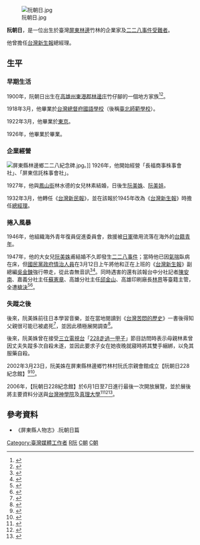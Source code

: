[[File:阮朝日.jpg|thumb]]

'''阮朝日'''{{BD|1900年||1947年||}}，是一位出生於臺灣[[屏東縣|屏東]][[林邊鄉|林邊]]竹林的企業家及[[二二八事件受难者列表|二二八事件受難者]]。

他曾擔任[[台灣新生報|台灣新生報]]總經理。

==生平==

=== 早期生活 ===
1900年，阮朝日出生在[[高雄州|高雄州]][[東港郡|東港郡]][[林邊庄|林邊庄]]竹仔腳的一個地方家族<ref>{{Cite news|url=http://www.chinatimes.com/newspapers/20160601001459-260107|title=阮家花園古蹟 後代盼活化|last=中時電子報|newspaper=中時電子報|accessdate=2017-05-23|language=zh-TW|archive-date=2016-08-07|archive-url=https://web.archive.org/web/20160807131712/http://www.chinatimes.com/newspapers/20160601001459-260107|dead-url=no}}</ref><ref>{{Cite news|url=http://news.ltn.com.tw/news/local/paper/995964|title=〈南部〉後代買回 林邊林家花園物歸原主 - 地方 - 自由時報電子報|accessdate=2017-05-23|archive-date=2016-08-10|archive-url=https://web.archive.org/web/20160810200330/http://news.ltn.com.tw/news/local/paper/995964|dead-url=no}}</ref>。

1918年3月，他畢業於[[台灣總督府|台灣總督府]][[國語學校|國語學校]]（後稱[[國立臺北教育大學|臺北師範學校]]）。

1922年3月，他畢業於[[東京|東京]]{{link-jp|高輪中學|高輪中学校・高等学校}}。

1926年，他畢業於{{link-jp|福島高等商業學校|福島高等商業学校}}畢業。

=== 企業經營 ===
[[File:屏東縣林邊鄉二二八紀念碑.jpg|thumb]]。]]
1926年，他開始經營「長福商事株事會社」、「屏東信託株事會社」。

1927年，他與[[鳳山街|鳳山街]]林水德的女兒林素結婚，日後生[[阮美姝|阮美姝]]、[[黃阮美娃|阮美娃]]。

1932年3月，他轉任《[[台灣新民報|台灣新民報]]》，並在該報於1945年改為《[[台灣新生報|台灣新生報]]》時擔任[[總經理|總經理]]。

=== 捲入風暴 ===
1946年，他組織海外青年復員促進委員會，救援被[[日軍|日軍]]徵用流落在海外的[[台籍日本兵|台籍青年]]。

1947年，他的大女兒[[阮美姝|阮美姝]]甫結婚不久即發生[[二二八事件|二二八事件]]；當時他已因[[氣喘|氣喘]]臥病在床，但[[國民黨|國民黨]][[國民政府|政府]][[臺灣省保安司令部|情治人員]]在3月12日上午將他和正在上班的《[[台灣新生報|台灣新生報]]》副總編[[吳金鍊|吳金鍊]]強行帶走，從此杳無音訊<ref>{{Cite news|url=https://www.twreporter.org/a/photos-228-taipei|title=台北、新北的228故事：被強押上車，從此一去不復返 - 報導者 The Reporter|accessdate=2017-05-23|language=zh-TW|archive-date=2017-03-18|archive-url=https://web.archive.org/web/20170318044631/https://www.twreporter.org/a/photos-228-taipei|dead-url=no}}</ref><ref>{{Cite news|url=http://www.storm.mg/article/224782|title=以生命為代價 留下真相卻被國家密裁的媒體人：《激越與死滅》選摘〈4〉-風傳媒|accessdate=2017-05-23|language=zh-TW|archive-date=2017-05-14|archive-url=https://web.archive.org/web/20170514062348/http://www.storm.mg/article/224782|dead-url=no}}</ref>。同時遇害的還有該報台中分社記者[[陳安南|陳安南]]、嘉義分社主任[[蘇憲章|蘇憲章]]、高雄分社主任[[邱金山|邱金山]]、高雄印刷廠長[[林界|林界]]等臺籍主管，全遭[[槍決|槍決]]<ref>{{cite journal |author=李禎祥|title=〈稿費資助政治犯 童常主編被槍決〉|journal=《[[新台灣新聞週刊|新台灣新聞週刊]]》|issue=第614期|date=2007-12-26|publisher=本土文化事業有限公司|location=台灣|language=zh-tw}}</ref><ref name="戴獨行">{{cite book |author=戴獨行|title=《白色角落》|chapter=〈六、七零年代政治殺戒大觀〉|date=1998|publisher=人間出版社|location=台灣|language=zh-tw|isbn=9578660537}}</ref>。

=== 失蹤之後 ===
後來，阮美姝前往日本學習音樂，並在當地閱讀到《[[王育德#主要著作目錄|台灣苦悶的歷史]]》一書後得知父親很可能已被處死<ref>{{Cite book|title=二二八事件檔案彙編(2)|last=|first=|publisher=國史館|year=|isbn=|location=|pages=368}}</ref>，並因此積極展開調查<ref>{{Cite news|url=http://www.appledaily.com.tw/realtimenews/article/new/20161129/1000508/|title=二二八受難者家屬、研究者阮美姝昨辭世|author=蘋果日報政治中心|date=2016-11-29|work=蘋果日報|accessdate=|archive-date=2017-03-03|archive-url=https://web.archive.org/web/20170303132302/http://www.appledaily.com.tw/realtimenews/article/new/20161129/1000508/|dead-url=no}}</ref>。

後來，阮美姝曾在接受[[三立電視台|三立電視台]]「[[228走過一甲子|228走過一甲子]]」節目訪問時表示母親林素曾因丈夫失蹤多次自殺未遂，並因此要求子女在她夜晚就寢時將其雙手綑綁，以免其服藥自殺。

2002年3月23日，阮美姝在屏東縣林邊鄉竹林村阮氏宗親會館成立【阮朝日228紀念館】<ref>{{Cite journal|title=永恆的父女情緣—阮朝日與阮美姝|author=蔣理容|url=http://www.peoplenews.tw/news/84177708-1a7c-46de-aba4-f56f594f5db4|journal=民報文化雜誌|issue=4|doi=|others=|year=2015|volume=|page=|pmid=|access-date=2017-05-23|archive-date=2016-12-31|archive-url=https://web.archive.org/web/20161231222820/http://www.peoplenews.tw/news/84177708-1a7c-46de-aba4-f56f594f5db4|dead-url=no}}</ref><ref>{{Cite web|url=https://newtalk.tw/opinion/view/44414|title=父親阮朝日失蹤，與二二八糾纏一生的阮美姝|accessdate=2017-05-23|author=呂東熹|date=|work=Newtalk 新頭殼|publisher=[[新頭殼_newtalk|新頭殼 newtalk]]|language=zh-TW|archive-date=2017-05-03|archive-url=https://web.archive.org/web/20170503124632/http://newtalk.tw/opinion/view/44414|dead-url=no}}</ref>。

2006年，【阮朝日228紀念館】於6月1日至7日進行最後一次開放展覽，並於展後將主要資料分送與[[台灣神學院|台灣神學院]]及[[真理大學|真理大學]]<ref>{{Cite web|url=https://www.peopo.org/news/1614|title=阮朝日二二八紀念館|accessdate=2017-05-23|work=www.peopo.org|archive-date=2019-07-13|archive-url=https://web.archive.org/web/20190713042555/https://www.peopo.org/news/1614|dead-url=no}}</ref><ref>{{Cite news|url=http://news.ltn.com.tw/news/society/paper/73820|title=阮朝日228紀念館 最後一次開門|author=|date=|work=[[自由時報電子報|自由時報電子報]]|accessdate=2017-05-23|archive-date=2019-07-13|archive-url=https://web.archive.org/web/20190713042608/https://news.ltn.com.tw/news/society/paper/73820|dead-url=no}}</ref><ref>{{Cite news|url=http://www.thinkingtaiwan.com/content/6074|title=阿圖賽 - 【縮影人間】幽暗角落的二二八受害者泣聲 - 想想Thinking Taiwan - 想想台灣，想想未來|newspaper=想想論壇|accessdate=2017-05-23|language=zh-hant|archive-date=2017-06-22|archive-url=https://web.archive.org/web/20170622140317/http://www.thinkingtaiwan.com/content/6074|dead-url=no}}</ref>。

==參考資料==
*《屏東縣人物志》.阮朝日篇
{{Reflist|2}}

[[Category:臺灣媒體工作者|Category:臺灣媒體工作者]]
[[Category:二二八事件受難者|R阮]]
[[Category:林邊人|C朝]]
[[Category:阮姓|C朝]]